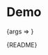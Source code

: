
<Meta title="Packages/Breadcrumbs/Breadcrumb" component={Breadcrumb} />

# Demo

<Canvas>
  <Story
    name="Breadcrumb"
    args={{ 'aria-label': 'Breadcrumbs', children: CHILDREN }}
    parameters={{
      design: {
        allowFullscreen: true,
        type: 'figma',
        url: 'https://www.figma.com/file/6g87L4FdKZTA3knt3Rsfdx/Garden?node-id=171%3A13406'
      }
    }}
  >
    {args => <BreadcrumbStory {...args} />}
  </Story>
</Canvas>

<Markdown>{README}</Markdown>

